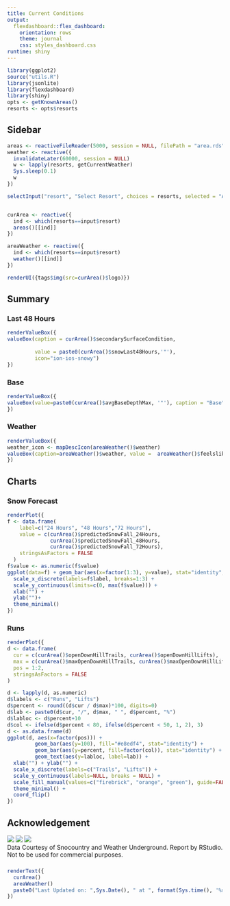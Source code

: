 ```yaml
---
title: Current Conditions
output: 
  flexdashboard::flex_dashboard:
    orientation: rows
    theme: journal
    css: styles_dashboard.css
runtime: shiny
---
```


```r
library(ggplot2)
source("utils.R")
library(jsonlite)
library(flexdashboard)
library(shiny)
opts <- getKnownAreas()
resorts <- opts$resorts
```

Sidebar {.sidebar}
--------------------
```r
areas <- reactiveFileReader(5000, session = NULL, filePath = "area.rds", readFunc = readRDS)
weather <- reactive({
  invalidateLater(60000, session = NULL)
  w <- lapply(resorts, getCurrentWeather)
  Sys.sleep(0.1)
  w
})

selectInput("resort", "Select Resort", choices = resorts, selected = "Abasin")


curArea <- reactive({
  ind <- which(resorts==input$resort)
  areas()[[ind]]
})

areaWeather <- reactive({
  ind <- which(resorts==input$resort)
  weather()[[ind]]
})

renderUI({tags$img(src=curArea()$logo)})
```



Summary {data-height=30}
----------


### Last 48 Hours {data-width=30}
```r
renderValueBox({
valueBox(caption = curArea()$secondarySurfaceCondition,
                 
         value = paste0(curArea()$snowLast48Hours,'"'),
         icon="ion-ios-snowy")
})
```

### Base {data-width=30}

```r
renderValueBox({
valueBox(value=paste0(curArea()$avgBaseDepthMax, '"'), caption = "Base", color="warning", icon="fa-map-signs")
})
```

### Weather {data-width=30}

```r
renderValueBox({
weather_icon <- mapDescIcon(areaWeather()$weather)
valueBox(caption=areaWeather()$weather, value =  areaWeather()$feelslike_string, icon=weather_icon, color="primary")
})
```


Charts {data-height=70}
------------

### Snow Forecast
```r
renderPlot({
f <- data.frame(
    label=c("24 Hours", "48 Hours","72 Hours"),
    value = c(curArea()$predictedSnowFall_24Hours,
              curArea()$predictedSnowFall_48Hours,
              curArea()$predictedSnowFall_72Hours),
    stringsAsFactors = FALSE
  )
f$value <- as.numeric(f$value)
ggplot(data=f) + geom_bar(aes(x=factor(1:3), y=value), stat="identity", fill = "#9db0ea") +
  scale_x_discrete(labels=f$label, breaks=1:3) +
  scale_y_continuous(limits=c(0, max(f$value))) + 
  xlab("") +
  ylab("")+
  theme_minimal() 
})
```

### Runs

```r
renderPlot({
d <- data.frame(
  cur = c(curArea()$openDownHillTrails, curArea()$openDownHillLifts),
  max = c(curArea()$maxOpenDownHillTrails, curArea()$maxOpenDownHillLifts),
  pos = 1:2,
  stringsAsFactors = FALSE
)

d <- lapply(d, as.numeric)
d$labels <- c("Runs", "Lifts")
d$percent <- round((d$cur / d$max)*100, digits=0)
d$lab <- paste0(d$cur, "/", d$max, " ", d$percent, "%")
d$labloc <- d$percent+10
d$col <- ifelse(d$percent < 80, ifelse(d$percent < 50, 1, 2), 3)
d <- as.data.frame(d)
ggplot(d, aes(x=factor(pos))) + 
         geom_bar(aes(y=100), fill="#e8edf4", stat="identity") +
         geom_bar(aes(y=percent, fill=factor(col)), stat="identity") + 
         geom_text(aes(y=labloc, label=lab)) +
  xlab("") + ylab("") +
  scale_x_discrete(labels=c("Trails", "Lifts")) +
  scale_y_continuous(labels=NULL, breaks = NULL) +
  scale_fill_manual(values=c("firebrick", "orange", "green"), guide=FALSE) +
  theme_minimal() +
  coord_flip()
})
```


Acknowledgement {data-height=2}
------------
![](sclogo.png) ![](wulogo.jpg) ![](rslogo.png) <br>
Data Courtesy of Snocountry and Weather Underground. Report by RStudio. <br>
Not to be used for commercial purposes.

###
```r
renderText({
  curArea()
  areaWeather()
  paste0("Last Updated on: ",Sys.Date(), " at ", format(Sys.time(), '%r'))
})
```

